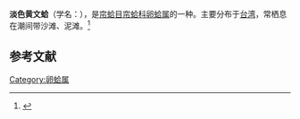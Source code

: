 {{Speciesbox
| name = 淡色黄文蛤
| image = 
| image_width = 
| genus = Pitar
| species = yerburyi
| authority = (Smith, 1891)
}}
'''淡色黄文蛤'''（学名：''{{lang|la|Pitar yerburyi}}''），是[[帘蛤目|帘蛤目]][[帘蛤科|帘蛤科]][[卵蛤属|卵蛤属]]的一种。主要分布于[[台湾|台湾]]，常栖息在潮间带沙滩、泥滩。<ref>{{cite web|url=http://shell.sinica.edu.tw/chinese/shellbase_detail.php?science_no=3399|title=国际贝库：淡色黄文蛤|publisher=台湾贝类资料库|accessdate=2009-08-11|archive-date=2016-03-04|archive-url=https://web.archive.org/web/20160304104853/http://shell.sinica.edu.tw/chinese/shellbase_detail.php?science_no=3399|dead-url=no}}</ref>

== 参考文献 ==
{{reflist|2}}
{{Taxonbar|from=Q11152445}}

[[Category:卵蛤属|Category:卵蛤属]]
